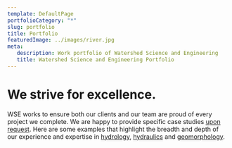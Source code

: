 ```yaml
---
template: DefaultPage
portfolioCategory: "*"
slug: portfolio
title: Portfolio
featuredImage: ../images/river.jpg
meta:
   description: Work portfolio of Watershed Science and Engineering
   title: Watershed Science and Engineering Portfolio
---
```


We strive for excellence.
=========================

WSE works to ensure both our clients and our team are proud of every project we complete. We are happy to provide specific case studies [upon request](/contact/). Here are some examples that highlight the breadth and depth of our experience and expertise in [hydrology](/services/hydrology/), [hydraulics](/services/hydraulic-modeling-analysis/) and [geomorphology](/services/fluvial-geomorphology/).